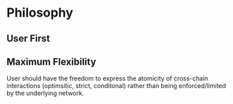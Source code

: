 # Philosophy

## User First

## Maximum Flexibility

User should have the freedom to express the atomicity of cross-chain interactions (optimsitic, strict, conditonal) rather than being enforced/limited by the underlying network.
